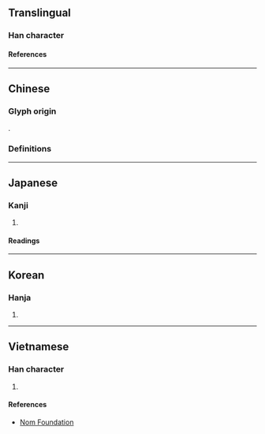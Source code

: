 {{also|旗}}
{{character info}}
==Translingual==

===Han character===
{{Han char|rn=70|rad=方|as=06|sn=10|four=08221|canj=YSOHL|ids=⿸⿰方𠂉斤}}

====References====
{{Han ref|kx=0482.150|dkj=13638|dj=0844.080|hdz=32178.010|uh=65C2}}

----

==Chinese==
{{zh-forms|s=旗}}

===Glyph origin===
{{Han etym}}
{{Han compound|㫃|斤|c1=s|c2=p|ls=psc}}.

===Definitions===
{{zh-see|旗|v}}

----

==Japanese==

===Kanji===
{{ja-kanji|grade=|rs=方06}}

# {{rfdef|ja|sort=方06}}

====Readings====
{{ja-readings
|on=き, げ
|kun=はた
}}

----

==Korean==

===Hanja===
{{ko-hanja|기}}

# {{rfdef|ko|sort=方06}}

----

==Vietnamese==

===Han character===
{{vi-readings|rs=方06|reading=[[cờ]], [[kì]]}}

# {{rfdef|vi|sort=方06}}

====References====
* [http://nomfoundation.org/common/nom_details.php?codepoint=65c2 Nom Foundation]